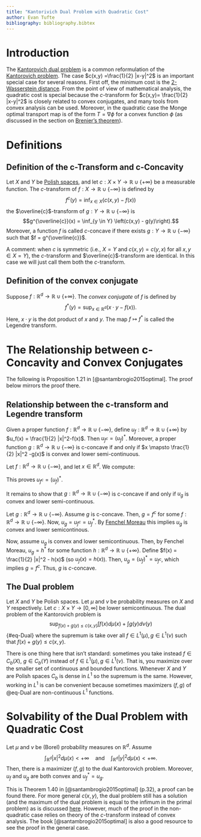 ```yaml
---
title: "Kantorivich Dual Problem with Quadratic Cost"
author: Evan Tufte
bibliography: bibliography.bibtex
---
```


# Introduction

The [Kantorovich dual problem](https://otwiki.github.io/otwiki-main/KDualProblem.html) is a common reformulation of the [Kantorovich problem](https://otwiki.github.io/otwiki-main/Kantorovich_Problem.html). The case $c(x,y) =\frac{1}{2} |x-y|^2$ is an important special case for several reasons. First off, the minimum cost is the [2-Wasserstein distance](https://www.otwiki.xyz/wiki/1-Wasserstein_metric_and_generalizations). From the point of view of mathematical analysis, the quadratic cost is special because the $c$-transform for $c(x,y)= \frac{1}{2} |x-y|^2$ is closely related to convex conjugates, and many tools from convex analysis can be used. Moreover, in the quadratic case the Monge optimal transport map is of the form $T = \nabla \phi$ for a convex function $\phi$ (as discussed in the section on [Brenier's theorem](https://www.otwiki.xyz/wiki/Monge_Problem)).

# Definitions

## Definition of the c-Transform and c-Concavity

Let $X$ and $Y$ be [Polish spaces](https://en.wikipedia.org/wiki/Polish_space), and let $c: X \times Y \to \mathbb{R} \cup \{ + \infty\}$ be a measurable function. The $c$-transform of $f:X \to \mathbb{R} \cup \{ -\infty\}$ is defined by $$ f^c (y) = \inf_{ x \in X} \left( c(x,y) - f(x) \right)$$ the $\overline{c}$-transform of $g:Y \to \mathbb{R} \cup \{ - \infty\}$ is $$g^{\overline{c}}(x) = \inf_{y \in Y} \left(c(x,y) - g(y)\right).$$ Moreover, a function $f$ is called $c$-concave if there exists $g:Y \to \mathbb{R} \cup \{ - \infty\}$ such that $f = g^{\overline{c}}$.

A comment: when $c$ is symmetric (i.e., $X=Y$ and $c(x,y) = c(y,x)$ for all $x,y \in X=Y$), the $c$-transform and $\overline{c}$-transform are identical. In this case we will just call them both the $c$-transform.

## Definition of the convex conjugate

Suppose $f: \mathbb{R}^d \to \mathbb{R} \cup \{+\infty\}$. The *convex conjugate* of $f$ is defined by $$f^*(y) = \sup_{x \in \mathbb{R}^d} \left( x \cdot y - f(x)\right).$$ Here, $x \cdot y$ is the dot product of $x$ and $y$. The map $f \mapsto f^*$ is called the Legendre transform.

# The Relationship between c-Concavity and Convex Conjugates

The following is Proposition 1.21 in [@santambrogio2015optimal]. The proof below mirrors the proof there.

::: {#thm-relationship}
## Relationship between the c-transform and Legendre transform

Given a proper function $f: \mathbb{R}^d \to \mathbb{R} \cup \{-\infty\}$, define $u_f:\mathbb{R}^d \to \mathbb{R} \cup \{+ \infty\}$ by $u_f(x) = \frac{1}{2} |x|^2-f(x)$. Then $u_{f^c} = (u_f)^*$. Moreover, a proper function $g: \mathbb{R}^d \to \mathbb{R} \cup \{-\infty\}$ is c-concave if and only if $x \mapsto \frac{1}{2} |x|^2 -g(x)$ is convex and lower semi-continuous.
:::

::: proof
Let $f: \mathbb{R}^d \to \mathbb{R} \cup \{-\infty\}$, and let $x \in \mathbb{R}^d$. We compute:

\begin{align*} u_{f^c}(x) &= \frac{1}{2} |x|^2 -f^c(x)\\
&= \frac{1}{2} |x|^2 - \inf_{ y \in \mathbb{R}^d} \left( \frac{1}{2}|x-y|^2 - f(y) \right)\\
&= \frac{1}{2} |x|^2 + \sup_{ y \in \mathbb{R}^d} \left( -\frac{1}{2}|x-y|^2 + f(y) \right)\\
&= \sup_{ y \in \mathbb{R}^d} \left(\frac{1}{2} |x|^2 -\frac{1}{2}|x-y|^2 + f(y)  \right)\\
&=\sup_{ y \in \mathbb{R}^d} \left(\frac{1}{2} |x|^2 -\frac{1}{2}(|x|^2 - 2 x \cdot y + |y|^2) + f(y)  \right)\\
&=\sup_{ y \in \mathbb{R}^d} \left( x \cdot y - \left(\frac{1}{2}|y|^2 - f(y) \right)\right)\\
&= (u_f)^*(x). 
\end{align*} This proves $u_{f^c} = (u_f)^*$.

It remains to show that $g: \mathbb{R}^d \to \mathbb{R} \cup \{-\infty\}$ is c-concave if and only if $u_g$ is convex and lower semi-continuous.

Let $g: \mathbb{R}^d \to \mathbb{R} \cup \{-\infty\}$. Assume $g$ is c-concave. Then, $g = f^c$ for some $f:\mathbb{R}^d \to \mathbb{R} \cup \{-\infty\}$. Now, $u_g = u_{f^c} = u_f^*$. By [Fenchel Moreau](https://en.wikipedia.org/wiki/Fenchel%E2%80%93Moreau_theorem) this implies $u_g$ is convex and lower semicontinous.

Now, assume $u_g$ is convex and lower semicontinuous. Then, by Fenchel Moreau, $u_g = h^*$ for some function $h:\mathbb{R}^d \to \mathbb{R} \cup \{+ \infty\}$. Define $f(x) = \frac{1}{2} |x|^2 - h(x)$ (so $u_f(x) = h(x)$). Then, $u_g = (u_f)^*=u_{f^c}$, which implies $g=f^c$. Thus, $g$ is $c$-concave.
:::

## The Dual problem

Let $X$ and $Y$ be Polish spaces. Let $\mu$ and $\nu$ be probability measures on $X$ and $Y$ respectively. Let $c: X \times Y \to [0,\infty]$ be lower semicontinuous. The dual problem of the Kantorovich problem is $$
\sup_{f(x)+g(y) \leq c(x,y)} \int f(x) d \mu(x) + \int g(y) d \nu(y)
$$ {#eq-Dual} where the supremum is take over all $f \in L^1(\mu), g \in L^1(\nu)$ such that $f(x)+g(y) \leq c(x,y)$.

There is one thing here that isn't standard: sometimes you take instead $f \in C_b(X)$, $g \in C_b(Y)$ instead of $f \in L^1(\mu), g \in L^1(\nu)$. That is, you maximize over the smaller set of continuous and bounded functions. Whenever $X$ and $Y$ are Polish spaces $C_b$ is dense in $L^1$ so the supremum is the same. However, working in $L^1$ is can be convenient because sometimes maximizers $(f,g)$ of @eq-Dual are non-continuous $L^1$ functions.

# Solvability of the Dual Problem with Quadratic Cost

::: {#thm-Solvability}
Let $\mu$ and $\nu$ be (Borel) probability measures on $\mathbb{R}^d$. Assume $$\int_{\mathbb{R}^d} |x|^2 d \mu ( x) < +\infty \quad \text{and} \quad  \int_{\mathbb{R}^d} |y|^2 d \mu ( x) < +\infty.$$ Then, there is a maximizer $(f,g)$ to the dual Kantorovich problem. Moreover, $u_f$ and $u_g$ are both convex and $u_f^* = u_g$.
:::

This is Theorem 1.40 in [@santambrogio2015optimal] (p.32), a proof can be found there. For more general $c(x,y)$, the dual problem still has a solution (and the maximum of the dual problem is equal to the infimum in the primal problem) as is discussed [here](https://www.otwiki.xyz/wiki/Kantorovich_Dual_Problem_(for_general_costs)). However, much of the proof in the non-quadratic case relies on theory of the $c$-transform instead of convex analysis. The book [@santambrogio2015optimal] is also a good resource to see the proof in the general case.
